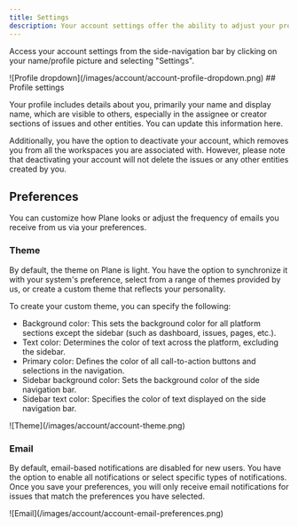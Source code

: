 ```yaml
---
title: Settings
description: Your account settings offer the ability to adjust your profile details, password, theme preferences, and email notification settings. Additionally, you can access a comprehensive list of all activities across workspaces.
---
```

Access your account settings from the side-navigation bar by clicking on your name/profile picture and selecting "Settings".

<Frame>![Profile dropdown](/images/account/account-profile-dropdown.png)</Frame>
## Profile settings

Your profile includes details about you, primarily your name and display name, which are visible to others, especially in the assignee or creator sections of issues and other entities. You can update this information here.

Additionally, you have the option to deactivate your account, which removes you from all the workspaces you are associated with. However, please note that deactivating your account will not delete the issues or any other entities created by you.

## Preferences

You can customize how Plane looks or adjust the frequency of emails you receive from us via your preferences.

### Theme

By default, the theme on Plane is light. You have the option to synchronize it with your system's preference, select from a range of themes provided by us, or create a custom theme that reflects your personality.

To create your custom theme, you can specify the following:

- Background color: This sets the background color for all platform sections except the sidebar (such as dashboard, issues, pages, etc.).
- Text color: Determines the color of text across the platform, excluding the sidebar.
- Primary color: Defines the color of all call-to-action buttons and selections in the navigation.
- Sidebar background color: Sets the background color of the side navigation bar.
- Sidebar text color: Specifies the color of text displayed on the side navigation bar.

<Frame>![Theme](/images/account/account-theme.png)</Frame>

### Email

By default, email-based notifications are disabled for new users. You have the option to enable all notifications or select specific types of notifications. Once you save your preferences, you will only receive email notifications for issues that match the preferences you have selected.

<Frame>![Email](/images/account/account-email-preferences.png)</Frame>